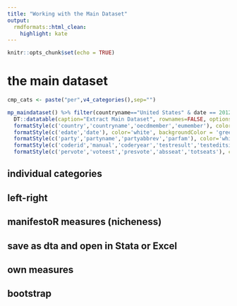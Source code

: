 ```yaml
---
title: "Working with the Main Dataset"
output:
  rmdformats::html_clean:
    highlight: kate
---
```


```r
knitr::opts_chunk$set(echo = TRUE)
```

# the main dataset

```r

cmp_cats <- paste("per",v4_categories(),sep="")

mp_maindataset() %>% filter(countryname=="United States" & date == 201211) %>%
  DT::datatable(caption="Extract Main Dataset", rownames=FALSE, options = list(scrollX = TRUE)) %>%
  formatStyle(c('country','countryname','oecdmember','eumember'), color='white',backgroundColor = 'blue', fontWeight = 'bold') %>%
  formatStyle(c('edate','date'), color='white', backgroundColor = 'green', fontWeight = 'bold') %>%
  formatStyle(c('party','partyname','partyabbrev','parfam'), color='white', backgroundColor = 'red', fontWeight = 'bold') %>%
  formatStyle(c('coderid','manual','coderyear','testresult','testeditsim'), color='white', backgroundColor = 'orange', fontWeight = 'bold') %>%
  formatStyle(c('pervote','voteest','presvote','absseat','totseats'), color='black', backgroundColor = 'yellow', fontWeight = 'bold') 
```

## individual categories

## left-right

## manifestoR measures (nicheness)

## save as dta and open in Stata or Excel

## own measures

## bootstrap


